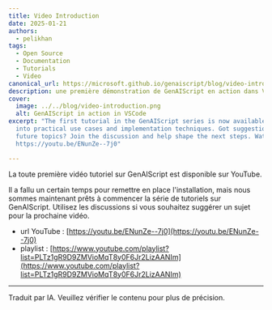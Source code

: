 ```yaml
---
title: Video Introduction
date: 2025-01-21
authors:
  - pelikhan
tags:
  - Open Source
  - Documentation
  - Tutorials
  - Video
canonical_url: https://microsoft.github.io/genaiscript/blog/video-introductiuon
description: une première démonstration de GenAIScript en action dans VSCode.
cover:
  image: ../../blog/video-introduction.png
  alt: GenAIScript in action in VSCode
excerpt: "The first tutorial in the GenAIScript series is now available, diving
  into practical use cases and implementation techniques. Got suggestions for
  future topics? Join the discussion and help shape the next steps. Watch here:
  https://youtu.be/ENunZe--7j0"

---
```



<BlogNarration />

La toute première vidéo tutoriel sur GenAIScript est disponible sur YouTube.

Il a fallu un certain temps pour remettre en place l'installation, mais nous sommes maintenant prêts à commencer la série de tutoriels
sur GenAIScript. Utilisez les discussions si vous souhaitez suggérer un sujet pour la prochaine vidéo.

* url YouTube : [https://youtu.be/ENunZe--7j0](https://youtu.be/ENunZe--7j0)
* playlist : [https://www.youtube.com/playlist?list=PLTz1gR9D9ZMVioMqT8y0F6Jr2LizAANIm](https://www.youtube.com/playlist?list=PLTz1gR9D9ZMVioMqT8y0F6Jr2LizAANIm)

<YouTube id="https://youtu.be/ENunZe--7j0" posterQuality="high" />

<hr />

Traduit par IA. Veuillez vérifier le contenu pour plus de précision.
